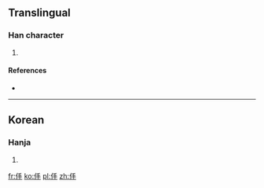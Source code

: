 ==Translingual==

===Han character===
{{Han char|rn=9|rad=人|as=04|sn=6|four=|canj=人手 (OQ)}}

# {{defn|Han|sort=人04}}

====References====
* {{Han ref|kx=0096.121|dkj=|dj=|hdz=|uh=343F|ud=13375|bh=|bd=}}

----

==Korean==

===Hanja===
{{ko-hanja|hangeul=격|rv=gyeok|mr=kyŏk|y=kyek|eumhun=치다|ehrv=chida|ehmr=ch'ida|ehy=chita}}

# {{defn|lang=ko|sort=人04}}

[[fr:㐿]]
[[ko:㐿]]
[[pl:㐿]]
[[zh:㐿]]